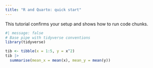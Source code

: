 ```yaml
---
title: "R and Quarto: quick start"
---
```


This tutorial confirms your setup and shows how to run code chunks.

```r
#| message: false
# Base pipe with tidyverse conventions
library(tidyverse)

tib <- tibble(x = 1:5, y = x^2)
tib |>
  summarise(mean_x = mean(x), mean_y = mean(y))
```
